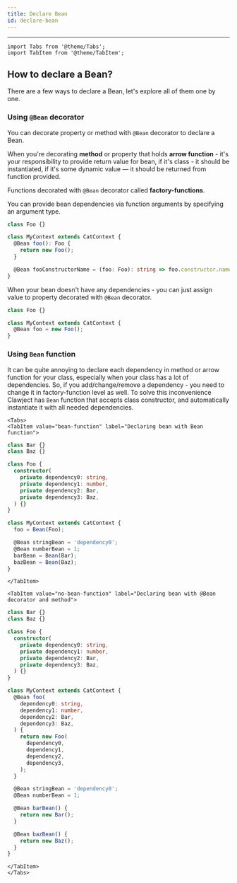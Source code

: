```yaml
---
title: Declare Bean
id: declare-bean
---
```


<hr/>

```mdx-code-block
import Tabs from '@theme/Tabs';
import TabItem from '@theme/TabItem';
```

## How to declare a Bean?

There are a few ways to declare a Bean, let's explore all of them one by one.

### Using `@Bean` decorator
You can decorate property or method with `@Bean` decorator to declare a Bean.

When you're decorating **method** or property that holds **arrow function** -
it's your responsibility to provide return value for bean,
if it's class - it should be instantiated, if it's some dynamic value — it should be returned from function provided.

Functions decorated with `@Bean` decorator called **factory-functions**.

You can provide bean dependencies via function arguments by specifying an argument type.

```ts title="Declaring method and arrow function beans"
class Foo {}

class MyContext extends CatContext {
  @Bean foo(): Foo {
    return new Foo();
  }

  @Bean fooConstructorName = (foo: Foo): string => foo.constructor.name;
}
```

When your bean doesn't have any dependencies -
you can just assign value to property decorated with `@Bean` decorator.

```ts title="Declaring bean without dependencies"
class Foo {}

class MyContext extends CatContext {
  @Bean foo = new Foo();
}
```

### Using `Bean` function
It can be quite annoying to declare each dependency in method or arrow function for your class,
especially when your class has a lot of dependencies.
So, if you add/change/remove a dependency - you need to change it in factory-function level as well.
To solve this inconvenience Clawject has `Bean` function that accepts class constructor,
and automatically instantiate it with all needed dependencies.

```mdx-code-block
<Tabs>
<TabItem value="bean-function" label="Declaring bean with Bean function">
```

```ts
class Bar {}
class Baz {}

class Foo {
  constructor(
    private dependency0: string,
    private dependency1: number,
    private dependency2: Bar,
    private dependency3: Baz,
  ) {}
}

class MyContext extends CatContext {
  foo = Bean(Foo);

  @Bean stringBean = 'dependency0';
  @Bean numberBean = 1;
  barBean = Bean(Bar);
  bazBean = Bean(Baz);
}
```

```mdx-code-block
</TabItem>

<TabItem value="no-bean-function" label="Declaring bean with @Bean decorator and method">
```

```ts
class Bar {}
class Baz {}

class Foo {
  constructor(
    private dependency0: string,
    private dependency1: number,
    private dependency2: Bar,
    private dependency3: Baz,
  ) {}
}

class MyContext extends CatContext {
  @Bean foo(
    dependency0: string,
    dependency1: number,
    dependency2: Bar,
    dependency3: Baz,
  ) {
    return new Foo(
      dependency0,
      dependency1,
      dependency2,
      dependency3,
    );
  }

  @Bean stringBean = 'dependency0';
  @Bean numberBean = 1;

  @Bean barBean() {
    return new Bar();
  }

  @Bean bazBean() {
    return new Baz();
  }
}
```

```mdx-code-block
</TabItem>
</Tabs>
```
